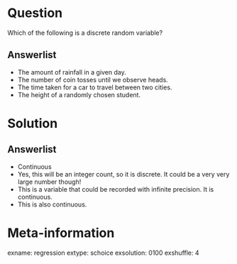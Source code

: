 Question
========

Which of the following is a discrete random variable? 

Answerlist
----------

* The amount of rainfall in a given day.  
* The number of coin tosses until we observe heads.  
* The time taken for a car to travel between two cities.  
* The height of a randomly chosen student. 

Solution
========

Answerlist
----------

* Continuous
* Yes, this will be an integer count, so it is discrete. It could be a very
  very large number though!
* This is a variable that could be recorded with infinite precision. It is
  continuous.
* This is also continuous.

Meta-information
================
exname: regression 
extype: schoice
exsolution: 0100
exshuffle: 4
